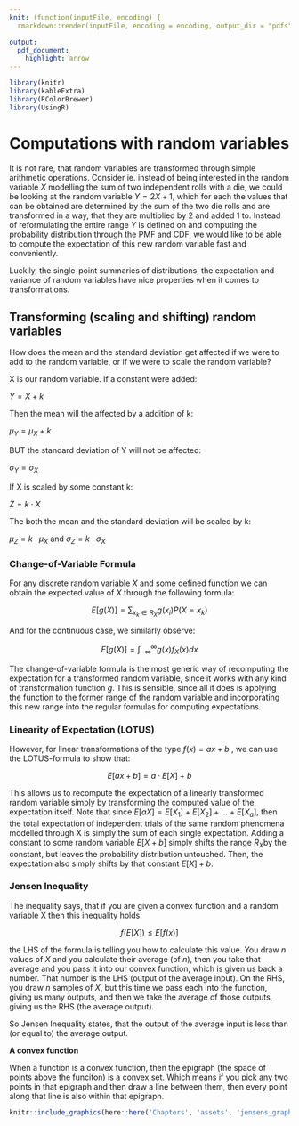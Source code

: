 ```yaml
---
knit: (function(inputFile, encoding) {
  rmarkdown::render(inputFile, encoding = encoding, output_dir = "pdfs") })

output:
  pdf_document:
    highlight: arrow
---
```


```r
library(knitr)
library(kableExtra)
library(RColorBrewer)
library(UsingR)
```

# Computations with random variables

It is not rare, that random variables are transformed through simple arithmetic operations. Consider ie. instead of being interested in the random variable $X$ modelling the sum of two independent rolls with a die, we could be looking at the random variable $Y = 2X+1$, which for each the values that can be obtained are determined by the sum of the two die rolls and are transformed in a way, that they are multiplied by 2 and added 1 to. Instead of reformulating the entire range $Y$ is defined on and computing the probability distribution through the PMF and CDF, we would like to be able to compute the expectation of this new random variable fast and conveniently.

Luckily, the single-point summaries of distributions, the expectation and variance of random variables have nice properties when it comes to transformations.

## Transforming (scaling and shifting) random variables

How does the mean and the standard deviation get affected if we were to add to the random variable, or if we were to scale the random variable?

X is our random variable. If a constant were added:

$Y = X + k$

Then the mean will the affected by a addition of k:

$\mu_Y = \mu_X + k$

BUT the standard deviation of Y will not be affected:

$\sigma_Y = \sigma_X$ 

If X is scaled by some constant k:

$Z = k \cdot X$

The both the mean and the standard deviation will be scaled by k:

$\mu_Z = k \cdot \mu_X$      and     $\sigma_Z = k \cdot \sigma_X$

### Change-of-Variable Formula

For any discrete random variable $X$ and some defined function we can obtain the expected value of $X$ through the following formula:

$$
E[g(X)] = \sum_{x_k \in R_X} g(x_i) P(X=x_k)
$$

And for the continuous case, we similarly observe:

$$
E[g(X)] = \int_{-\infty}^{\infty} g(x) f_X(x)dx
$$

The change-of-variable formula is the most generic way of recomputing the expectation for a transformed random variable, since it works with any kind of transformation function $g$. This is sensible, since all it does is applying the function to the former range of the random variable and incorporating this new range into the regular formulas for computing expectations.

### Linearity of Expectation (LOTUS)

However, for linear transformations of the type $f(x)=ax+b$ , we can use the LOTUS-formula to show that:

$$
E[ax+b]=a \cdot E[X] +b
$$

This allows us to recompute the expectation of a linearly transformed random variable simply by transforming the computed value of the expectation itself. Note that since $E[aX]=E[X_1]+E[X_2]+...+E[X_a]$, then the total expectation of independent trials of the same random phenomena modelled through X is simply the sum of each single expectation. Adding a constant to some random variable $E[X+b]$ simply shifts the range $R_X$by the constant, but leaves the probability distribution untouched. Then, the expectation also simply shifts by that constant $E[X]+b$.

### Jensen Inequality

The inequality says, that if you are given a convex function and a random variable X then this inequality holds:

$$
f(E[X]) \le E[f(x)]
$$

the LHS of the formula is telling you how to calculate this value. You draw $n$ values of $X$ and you calculate their average (of $n$), then you take that average and you pass it into our convex function, which is given us back a number. That number is the LHS (output of the average input). 
On the RHS, you draw $n$ samples of $X$, but this time we pass each into the function, giving us many outputs, and then we take the average of those outputs, giving us the RHS (the average output).

So Jensen Inequality states, that the output of the average input is less than (or equal to) the average output.

**A convex function**

When a function is a convex function, then the epigraph (the space of points above the funciton) is a convex set. Which means if you pick any two points in that epigraph and then draw a line between them, then every point along that line is also within that epigraph.

```r
knitr::include_graphics(here::here('Chapters', 'assets', 'jensens_graphs.png'))
```